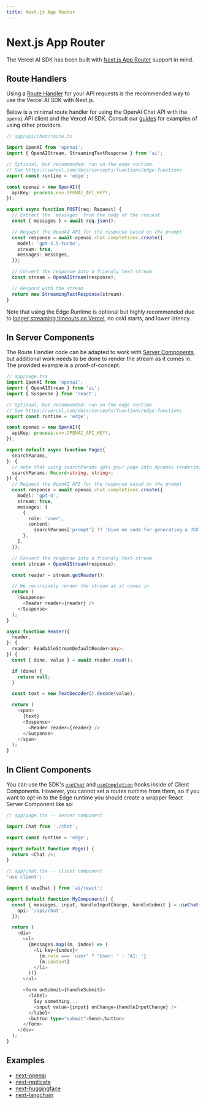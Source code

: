 ```yaml
---
title: Next.js App Router
---
```


# Next.js App Router

The Vercel AI SDK has been built with [Next.js App Router](https://nextjs.org/docs/app) support in mind.

## Route Handlers

Using a [Route Handler](https://nextjs.org/docs/app/building-your-application/routing/router-handlers)
for your API requests is the recommended way to use the Vercel AI SDK with Next.js.

Below is a minimal route handler for using the OpenAI Chat API with the `openai` API client and the Vercel AI SDK. Consult our [guides](/docs/guides) for examples of using other providers.

```typescript
// app/api/chat/route.ts

import OpenAI from 'openai';
import { OpenAIStream, StreamingTextResponse } from 'ai';

// Optional, but recommended: run on the edge runtime.
// See https://vercel.com/docs/concepts/functions/edge-functions
export const runtime = 'edge';

const openai = new OpenAI({
  apiKey: process.env.OPENAI_API_KEY!,
});

export async function POST(req: Request) {
  // Extract the `messages` from the body of the request
  const { messages } = await req.json();

  // Request the OpenAI API for the response based on the prompt
  const response = await openai.chat.completions.create({
    model: 'gpt-3.5-turbo',
    stream: true,
    messages: messages,
  });

  // Convert the response into a friendly text-stream
  const stream = OpenAIStream(response);

  // Respond with the stream
  return new StreamingTextResponse(stream);
}
```

Note that using the Edge Runtime is optional but highly recommended due to [longer streaming timeouts on Vercel](https://vercel.com/docs/concepts/functions/edge-functions/limitations#maximum-initial-response-time), no cold starts, and lower latency.

## In Server Components

The Route Handler code can be adapted to work with [Server Components](https://nextjs.org/docs/getting-started/react-essentials#server-components), but additional work needs to be done to render the stream as it comes in. The provided example is a proof-of-concept.

```typescript
// app/page.tsx
import OpenAI from 'openai';
import { OpenAIStream } from 'ai';
import { Suspense } from 'react';

// Optional, but recommended: run on the edge runtime.
// See https://vercel.com/docs/concepts/functions/edge-functions
export const runtime = 'edge';

const openai = new OpenAI({
  apiKey: process.env.OPENAI_API_KEY!,
});

export default async function Page({
  searchParams,
}: {
  // note that using searchParams opts your page into dynamic rendering. See https://nextjs.org/docs/app/api-reference/file-conventions/page#searchparams-optional
  searchParams: Record<string, string>;
}) {
  // Request the OpenAI API for the response based on the prompt
  const response = await openai.chat.completions.create({
    model: 'gpt-4',
    stream: true,
    messages: [
      {
        role: 'user',
        content:
          searchParams['prompt'] ?? 'Give me code for generating a JSX button',
      },
    ],
  });

  // Convert the response into a friendly text-stream
  const stream = OpenAIStream(response);

  const reader = stream.getReader();

  // We recursively render the stream as it comes in
  return (
    <Suspense>
      <Reader reader={reader} />
    </Suspense>
  );
}

async function Reader({
  reader,
}: {
  reader: ReadableStreamDefaultReader<any>;
}) {
  const { done, value } = await reader.read();

  if (done) {
    return null;
  }

  const text = new TextDecoder().decode(value);

  return (
    <span>
      {text}
      <Suspense>
        <Reader reader={reader} />
      </Suspense>
    </span>
  );
}
```

## In Client Components

You can use the SDK's [`useChat`](/docs/api-reference/use-chat) and [`useCompletion`](/docs/api-reference/use-completion) hooks inside of Client Components.
However, you cannot set a routes runtime from them, so if you want to opt-in to the Edge runtime you should create a wrapper React Server Component like so:

```typescript
// app/page.tsx -- server component

import Chat from './chat';

export const runtime = 'edge';

export default function Page() {
  return <Chat />;
}
```

```typescript
// app/chat.tsx -- client component
'use client';

import { useChat } from 'ai/react';

export default function MyComponent() {
  const { messages, input, handleInputChange, handleSubmit } = useChat({
    api: '/api/chat',
  });

  return (
    <div>
      <ul>
        {messages.map((m, index) => (
          <li key={index}>
            {m.role === 'user' ? 'User: ' : 'AI: '}
            {m.content}
          </li>
        ))}
      </ul>

      <form onSubmit={handleSubmit}>
        <label>
          Say something...
          <input value={input} onChange={handleInputChange} />
        </label>
        <button type="submit">Send</button>
      </form>
    </div>
  );
}
```

## Examples

- [next-openai](https://github.com/vercel/ai/tree/main/examples/next-openai)
- [next-replicate](https://github.com/vercel/ai/tree/main/examples/next-replicate)
- [next-huggingface](https://github.com/vercel/ai/tree/main/examples/next-huggingface)
- [next-langchain](https://github.com/vercel/ai/tree/main/examples/next-langchain)
